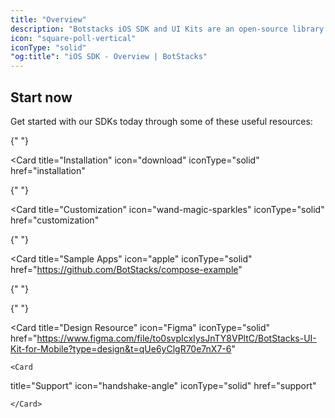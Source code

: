 ```yaml
---
title: "Overview"
description: "Botstacks iOS SDK and UI Kits are an open-source library. It's comprehensive and can be used in production out of the box."
icon: "square-poll-vertical"
iconType: "solid"
"og:title": "iOS SDK - Overview | BotStacks"
---
```


## Start now

Get started with our SDKs today through some of these useful resources:

<CardGroup cols={2}>

{" "}

<Card
  title="Installation"
  icon="download"
  iconType="solid"
  href="installation"
></Card>

{" "}

<Card
  title="Customization"
  icon="wand-magic-sparkles"
  iconType="solid"
  href="customization"
></Card>

{" "}

<Card
  title="Sample Apps"
  icon="apple"
  iconType="solid"
  href="https://github.com/BotStacks/compose-example"
></Card>

{" "}

<Card title="Usage" icon="chart-pie" iconType="solid" href="usage"></Card>

{" "}

<Card
  title="Design Resource"
  icon="Figma"
  iconType="solid"
  href="https://www.figma.com/file/to0svpIcxIysJnTY8VPltC/BotStacks-UI-Kit-for-Mobile?type=design&t=qUe6yClgR70e7nX7-6"
></Card>

    <Card

title="Support"
icon="handshake-angle"
iconType="solid"
href="support"

>

    </Card>

</CardGroup>
